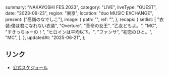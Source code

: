  summary: "NAKAYOSHI FES.2023",
  category: "LIVE",
  liveType: "GUEST",
  date: "2023-09-23",
  region: "東京",
  location: "duo MUSIC EXCHANGE",
  present: ["高嶺のなでしこ"],
  image: {
    path: "",
    ref: "",
  },
  recaps: {
    setlist: [
      "衣装:僕は君になれない衣装",
      "Overture",
      "革命の女王",
      "乙女どもよ。",
      "MC",
      "すきっちゅーの！",
      "ヒロインは平均以下。",
      "ファンサ",
      "初恋のひと。",
      "MC",
    ],
  },
  updatedAt: "2025-06-21",
};

## リンク

- [公式スケジュール](https://takanenonadeshiko.jp/?p=1357)
